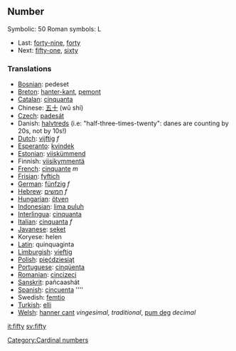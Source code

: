 ==Number==

Symbolic: 50
Roman symbols: L
*Last: [[forty-nine]], [[forty]]
*Next: [[fifty-one]], [[sixty]]

===Translations===

*[[Bosnian]]: pedeset
*[[Breton]]: [[hanter-kant]], [[pemont]]
*[[Catalan]]: [[cinquanta]]
*Chinese: [[五十]] (wǔ shí)
*[[Czech]]: [[padesát]]
*Danish: [[halvtreds]] (i.e: "half-three-times-twenty": danes are counting by 20s, not by 10s!)
*[[Dutch]]: [[vijftig]] ''f''
*[[Esperanto]]: [[kvindek]]
*[[Estonian]]: [[viiskümmend]]
*Finnish: [[viisikymmentä]]
*[[French]]: [[cinquante]] ''m''
*[[Frisian]]: [[fyftich]]
*[[German]]: [[fünfzig]] ''f''
*[[Hebrew]]: [[חמשים]] ''f''
*[[Hungarian]]: [[ötven]]
*[[Indonesian]]: [[lima puluh]]
*[[Interlingua]]: [[cinquanta]]
*[[Italian]]: [[cinquanta]] ''f''
*[[Javanese]]: [[seket]]
*Koryese: helen
*[[Latin]]: quinquaginta
*[[Limburgish]]: [[vieftig]]
*[[Polish]]: [[pięćdziesiąt]]
*[[Portuguese]]: [[cinqüenta]]
*[[Romanian]]: [[cincizeci]]
*[[Sanskrit]]: pañcaashát
*[[Spanish]]: [[cincuenta]] ''''
*Swedish: [[femtio]]
*[[Turkish]]: [[elli]]
*[[Welsh]]: [[hanner cant]] ''vingesimal, traditional'', [[pum deg]] ''decimal''

[[Category:Cardinal numbers]]

[[it:fifty]]
[[sv:fifty]]